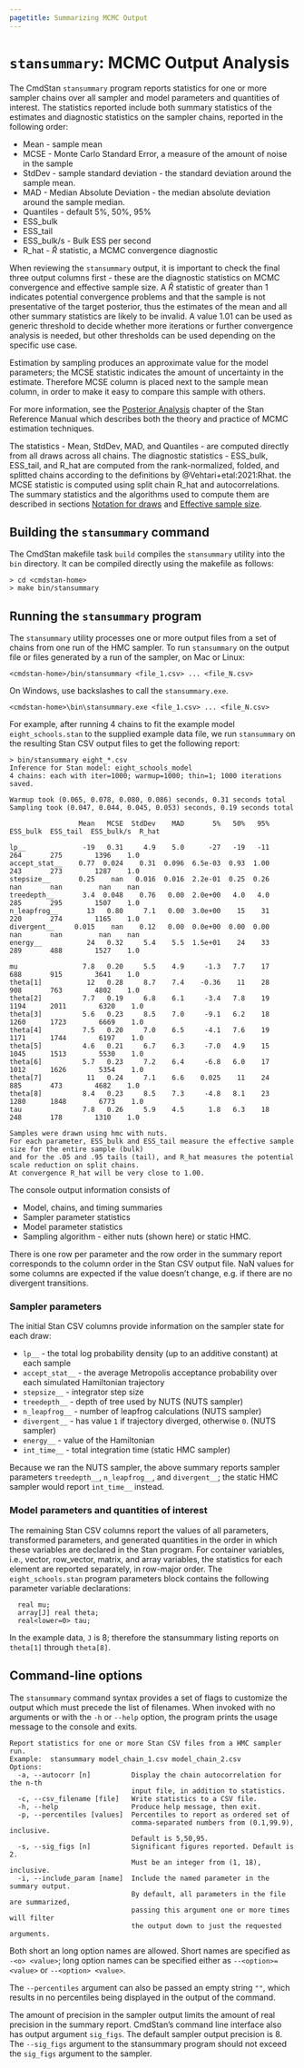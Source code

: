 ```yaml
---
pagetitle: Summarizing MCMC Output
---
```


# `stansummary`: MCMC Output Analysis {#stansummary}

The CmdStan `stansummary` program reports statistics for one or more sampler chains
over all sampler and model parameters and quantities of interest.
The statistics reported include both summary statistics of the estimates and
diagnostic statistics on the sampler chains, reported in the following order:


- Mean - sample mean
- MCSE - Monte Carlo Standard Error, a measure of the amount of noise in the sample
- StdDev - sample standard deviation - the standard deviation around the sample mean.
- MAD - Median Absolute Deviation  - the median absolute deviation around the sample median.
- Quantiles - default 5%, 50%, 95%
- ESS_bulk
- ESS_tail
- ESS_bulk/s - Bulk ESS per second
- R_hat - $\hat{R}$ statistic, a MCMC convergence diagnostic

When reviewing the `stansummary` output, it is important to check the final three
output columns first - these are the diagnostic statistics on MCMC convergence and
effective sample size.
A $\hat{R}$ statistic of greater than $1$ indicates potential convergence problems and that the sample is not presentative of the target posterior, thus the estimates of the mean and all other summary statistics are likely to be invalid. A value $1.01$ can be used as generic threshold to decide whether more iterations or further convergence analysis is needed, but other thresholds can be used depending on the specific use case.

Estimation by sampling produces an approximate value for the model parameters;
the MCSE statistic indicates the amount of uncertainty in the estimate.
Therefore MCSE column is placed next to the sample mean column,
in order to make it easy to compare this sample with others.

For more information, see the
[Posterior Analysis](https://mc-stan.org/docs/reference-manual/analysis.html)
chapter of the Stan Reference Manual which describes both the theory and practice of MCMC
estimation techniques.

The statistics - Mean, StdDev, MAD, and Quantiles - are computed directly from all draws across all chains.
The diagnostic statistics - ESS_bulk, ESS_tail, and R_hat are computed from the rank-normalized,
folded, and splitted chains according to the definitions by @Vehtari+etal:2021:Rhat.
the MCSE statistic is computed using split chain R_hat and autocorrelations.
The summary statistics and the algorithms used to compute them are described in sections
[Notation for draws](https://mc-stan.org/docs/reference-manual/analysis.html#notation-for-samples-chains-and-draws)
and
[Effective sample size](https://mc-stan.org/docs/reference-manual/analysis.html#effective-sample-size.section).

## Building the `stansummary` command

The CmdStan makefile task `build` compiles the `stansummary` utility
into the `bin` directory.
It can be compiled directly using the makefile as follows:
```
> cd <cmdstan-home>
> make bin/stansummary
```

## Running the `stansummary` program

The `stansummary` utility processes one or more output files from a set of
chains from one run of the HMC sampler.
To run `stansummary` on the output file or files generated by a run of
the sampler, on Mac or Linux:
```
<cmdstan-home>/bin/stansummary <file_1.csv> ... <file_N.csv>
```
On Windows, use backslashes to call the `stansummary.exe`.
```
<cmdstan-home>\bin\stansummary.exe <file_1.csv> ... <file_N.csv>
```

For example, after running 4 chains to fit the example model `eight_schools.stan`
to the supplied example data file, we run `stansummary` on the resulting Stan CSV
output files to get the following report:

```
> bin/stansummary eight_*.csv
Inference for Stan model: eight_schools_model
4 chains: each with iter=1000; warmup=1000; thin=1; 1000 iterations saved.

Warmup took (0.065, 0.078, 0.080, 0.086) seconds, 0.31 seconds total
Sampling took (0.047, 0.044, 0.045, 0.053) seconds, 0.19 seconds total

                 Mean   MCSE  StdDev    MAD       5%   50%   95%  ESS_bulk  ESS_tail  ESS_bulk/s  R_hat

lp__              -19   0.31     4.9    5.0      -27   -19   -11       264       275        1396    1.0
accept_stat__    0.77  0.024    0.31  0.096  6.5e-03  0.93  1.00       243       273        1287    1.0
stepsize__       0.25    nan   0.016  0.016  2.2e-01  0.25  0.26       nan       nan         nan    nan
treedepth__       3.4  0.048    0.76   0.00  2.0e+00   4.0   4.0       285       295        1507    1.0
n_leapfrog__       13   0.80     7.1   0.00  3.0e+00    15    31       220       274        1165    1.0
divergent__     0.015    nan    0.12   0.00  0.0e+00  0.00  0.00       nan       nan         nan    nan
energy__           24   0.32     5.4    5.5  1.5e+01    24    33       289       488        1527    1.0

mu                7.8   0.20     5.5    4.9     -1.3   7.7    17       688       915        3641    1.0
theta[1]           12   0.28     8.7    7.4    -0.36    11    28       908       763        4802    1.0
theta[2]          7.7   0.19     6.8    6.1     -3.4   7.8    19      1194      2011        6320    1.0
theta[3]          5.6   0.23     8.5    7.0     -9.1   6.2    18      1260      1723        6669    1.0
theta[4]          7.5   0.20     7.0    6.5     -4.1   7.6    19      1171      1744        6197    1.0
theta[5]          4.6   0.21     6.7    6.3     -7.0   4.9    15      1045      1513        5530    1.0
theta[6]          5.7   0.23     7.2    6.4     -6.8   6.0    17      1012      1626        5354    1.0
theta[7]           11   0.24     7.1    6.6    0.025    11    24       885       473        4682    1.0
theta[8]          8.4   0.23     8.5    7.3     -4.8   8.1    23      1280      1848        6773    1.0
tau               7.8   0.26     5.9    4.5      1.8   6.3    18       248       178        1310    1.0

Samples were drawn using hmc with nuts.
For each parameter, ESS_bulk and ESS_tail measure the effective sample size for the entire sample (bulk)
and for the .05 and .95 tails (tail), and R_hat measures the potential scale reduction on split chains.
At convergence R_hat will be very close to 1.00.
```

The console output information consists of

- Model, chains, and timing summaries
- Sampler parameter statistics
- Model parameter statistics
- Sampling algorithm - either nuts (shown here) or static HMC.

There is one row per parameter and the row order in the summary report corresponds
to the column order in the Stan CSV output file. NaN values for some columns are
expected if the value doesn't change, e.g. if there are no divergent transitions.

### Sampler parameters

The initial Stan CSV columns provide information on the sampler state for each draw:

- `lp__` - the total log probability density (up to an additive constant) at each sample
- `accept_stat__ ` - the average Metropolis acceptance  probability over each simulated Hamiltonian trajectory
- `stepsize__ ` - integrator step size
- `treedepth__ ` - depth of tree used by NUTS (NUTS sampler)
- `n_leapfrog__ ` - number of leapfrog calculations (NUTS sampler)
- `divergent__ ` - has value `1` if trajectory diverged, otherwise `0`. (NUTS sampler)
- `energy__ ` - value of the Hamiltonian
- `int_time__ ` - total integration time (static HMC sampler)

Because we ran the NUTS sampler, the above summary reports sampler parameters
`treedepth__`, `n_leapfrog__`, and `divergent__`;
the static HMC sampler would report `int_time__` instead.

### Model parameters and quantities of interest

The remaining Stan CSV columns report the values of all parameters, transformed parameters,
and generated quantities in the order in which these variables are declared in the Stan program.
For container variables, i.e., vector, row_vector, matrix, and array variables,
the statistics for each element are reported separately, in row-major order.
The `eight_schools.stan` program parameters block contains the following parameter variable
declarations:
```
  real mu;
  array[J] real theta;
  real<lower=0> tau;
```
In the example data, `J` is $8$; therefore the stansummary listing
reports on `theta[1]` through `theta[8]`.


## Command-line options

The `stansummary` command syntax provides a set of flags to customize the output
which must precede the list of filenames.
When invoked with no arguments or with the `-h` or `--help` option,
the program prints the usage message to the console and exits.

```
Report statistics for one or more Stan CSV files from a HMC sampler run.
Example:  stansummary model_chain_1.csv model_chain_2.csv
Options:
  -a, --autocorr [n]          Display the chain autocorrelation for the n-th
                              input file, in addition to statistics.
  -c, --csv_filename [file]   Write statistics to a CSV file.
  -h, --help                  Produce help message, then exit.
  -p, --percentiles [values]  Percentiles to report as ordered set of
                              comma-separated numbers from (0.1,99.9), inclusive.
                              Default is 5,50,95.
  -s, --sig_figs [n]          Significant figures reported. Default is 2.
                              Must be an integer from (1, 18), inclusive.
  -i, --include_param [name]  Include the named parameter in the summary output.
                              By default, all parameters in the file are summarized,
                              passing this argument one or more times will filter
                              the output down to just the requested arguments.
```

Both short an long option names are allowed.  Short names are specified as `-<o> <value>`;
long option names can be specified either as `--<option>=<value>` or `--<option> <value>`.

The `--percentiles` argument can also be passed an empty string `""`, which
results in no percentiles being displayed in the output of the command.

The amount of precision
in the sampler output limits the amount of real precision in the summary report.
CmdStan's command line interface also has output argument `sig_figs`.
The default sampler output precision is 8.
The `--sig_figs` argument to the stansummary program should not exceed the `sig_figs` argument to the sampler.
